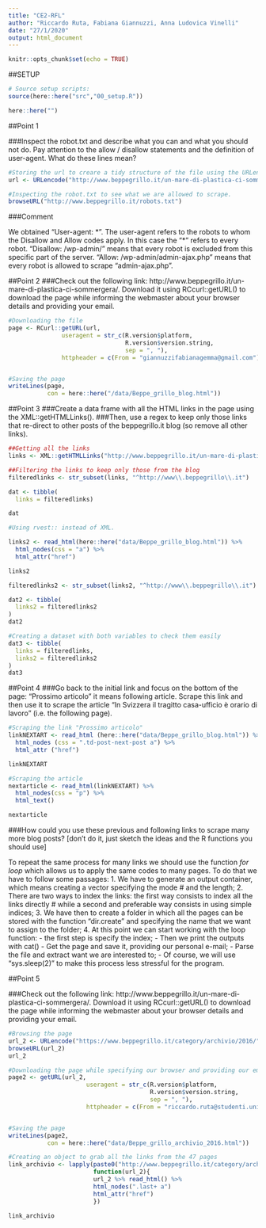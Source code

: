 ```yaml
---
title: "CE2-RFL"
author: "Riccardo Ruta, Fabiana Giannuzzi, Anna Ludovica Vinelli"
date: "27/1/2020"
output: html_document
---
```


```r
knitr::opts_chunk$set(echo = TRUE)
```

##SETUP
```r
# Source setup scripts:
source(here::here("src","00_setup.R"))

here::here("")

```




##Point 1

###Inspect the robot.txt and describe what you can and what you should not do. Pay attention to the allow / disallow statements and the definition of user-agent. What do these lines mean?
```r
#Storing the url to creare a tidy structure of the file using the URLencode() to avoid potential problems with formatting the URL
url <- URLencode("http://www.beppegrillo.it/un-mare-di-plastica-ci-sommergera/")

#Inspecting the robot.txt to see what we are allowed to scrape. 
browseURL("http://www.beppegrillo.it/robots.txt")
```

###Comment

We obtained "User-agent: \*". The user-agent refers to the robots to whom the Disallow and Allow codes apply. In this case the "*" refers to every robot.
"Disallow: /wp-admin/" means that every robot is excluded from this specific part of the server.
"Allow: /wp-admin/admin-ajax.php" means that every robot is allowed to scrape "admin-ajax.php".

##Point 2
###Check out the following link: http://www.beppegrillo.it/un-mare-di-plastica-ci-sommergera/. Download it using RCcurl::getURL() to download the page while informing the webmaster about your browser details and providing your email.

```r

#Downloading the file
page <- RCurl::getURL(url, 
               useragent = str_c(R.version$platform,
                                 R.version$version.string,
                                 sep = ", "),
               httpheader = c(From = "giannuzzifabianagemma@gmail.com"))


#Saving the page
writeLines(page, 
           con = here::here("/data/Beppe_grillo_blog.html"))

```

##Point 3
###Create a data frame with all the HTML links in the page using the XML::getHTMLLinks().
###Then, use a regex to keep only those links that re-direct to other posts of the beppegrillo.it blog (so remove all other links).

```r
##Getting all the links
links <- XML::getHTMLLinks("http://www.beppegrillo.it/un-mare-di-plastica-ci-sommergera/")

##Filtering the links to keep only those from the blog
filteredlinks <- str_subset(links, "^http://www\\.beppegrillo\\.it")

dat <- tibble(
  links = filteredlinks)

dat

#Using rvest:: instead of XML.

links2 <- read_html(here::here("data/Beppe_grillo_blog.html")) %>% 
  html_nodes(css = "a") %>% 
  html_attr("href")

links2

filteredlinks2 <- str_subset(links2, "^http://www\\.beppegrillo\\.it")

dat2 <- tibble(
  links2 = filteredlinks2
)
dat2

#Creating a dataset with both variables to check them easily
dat3 <- tibble(
  links = filteredlinks,
  links2 = filteredlinks2
)
dat3

```

##Point 4
###Go back to the initial link and focus on the bottom of the page: "Prossimo articolo" it means following article. Scrape this link and then use it to scrape the article "In Svizzera il tragitto casa-ufficio è orario di lavoro” (i.e. the following page). 

```r
#Scraping the link "Prossimo articolo" 
linkNEXTART <- read_html (here::here("data/Beppe_grillo_blog.html")) %>% 
  html_nodes (css = ".td-post-next-post a") %>% 
  html_attr ("href")

linkNEXTART

#Scraping the article 
nextarticle <- read_html(linkNEXTART) %>% 
  html_nodes(css = "p") %>% 
  html_text()

nextarticle
```

###How could you use these previous and following links to scrape many more blog posts? [don’t do it, just sketch the ideas and the R functions you should use] 

To repeat the same process for many links we should use the function *for loop* which allows us
 to apply the same codes to many pages. To do that we have to follow some passages:
 1. We have to generate an output container, which means creating a vector specifying the mode  # and the length;
 2. There are two ways to index the links: the first way consists to index all the links directly # while a second and preferable way consists in using simple indices;
 3. We have then to create a folder in which all the pages can be stored with the function "dir.create" and specifying the name that we want to assign to the folder;
 4. At this point we can start working with the loop function:
     - the first step is specify the index;
     - Then we print the outputs with cat()
     - Get the page and save it, providing our personal e-mail;
     - Parse the file and extract want we are interested to; 
     - Of course, we will use "sys.sleep(2)" to make this process less stressful for the program.

##Point 5

###Check out the following link: http://www.beppegrillo.it/un-mare-di-plastica-ci-sommergera/. Download it using RCcurl::getURL() to download the page while informing the webmaster about your browser details and providing your email.

```r
#Browsing the page 
url_2 <- URLencode("https://www.beppegrillo.it/category/archivio/2016/")
browseURL(url_2)
url_2

#Downloading the page while specifying our browser and providing our email
page2 <- getURL(url_2, 
                      useragent = str_c(R.version$platform,
                                        R.version$version.string,
                                        sep = ", "),
                      httpheader = c(From = "riccardo.ruta@studenti.unimi.it")) 


#Saving the page 
writeLines(page2, 
           con = here::here("data/Beppe_grillo_archivio_2016.html"))

#Creating an object to grab all the links from the 47 pages
link_archivio <- lapply(paste0("http://www.beppegrillo.it/category/archivio/2016/page", 1:47),
                        function(url_2){
                        url_2 %>% read_html() %>%
                        html_nodes(".last+ a")
                        html_attr("href")
                        })

link_archivio
```

